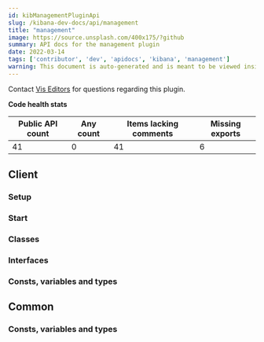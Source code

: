 ```yaml
---
id: kibManagementPluginApi
slug: /kibana-dev-docs/api/management
title: "management"
image: https://source.unsplash.com/400x175/?github
summary: API docs for the management plugin
date: 2022-03-14
tags: ['contributor', 'dev', 'apidocs', 'kibana', 'management']
warning: This document is auto-generated and is meant to be viewed inside our experimental, new docs system. Reach out in #docs-engineering for more info.
---
```




Contact [Vis Editors](https://github.com/orgs/elastic/teams/kibana-vis-editors) for questions regarding this plugin.

**Code health stats**

| Public API count  | Any count | Items lacking comments | Missing exports |
|-------------------|-----------|------------------------|-----------------|
| 41 | 0 | 41 | 6 |

## Client

### Setup
<DocDefinitionList data={[managementObj.client.setup]}/>

### Start
<DocDefinitionList data={[managementObj.client.start]}/>

### Classes
<DocDefinitionList data={managementObj.client.classes}/>

### Interfaces
<DocDefinitionList data={managementObj.client.interfaces}/>

### Consts, variables and types
<DocDefinitionList data={managementObj.client.misc}/>

## Common

### Consts, variables and types
<DocDefinitionList data={managementObj.common.misc}/>

